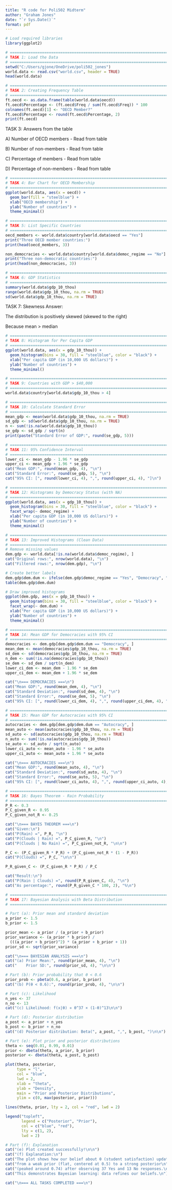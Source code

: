 ```yaml
---
title: "R code for Poli502 Midterm"
author: "Graham Jones"
date: "`r Sys.Date()`"
format: pdf
---
```


```r
# Load required libraries
library(ggplot2)
```

```r
# ============================================================================
# TASK 1: Load the Data
# ============================================================================
setwd("C:/Users/gjone/OneDrive/poli502_jones")
world.data <- read.csv("world.csv", header = TRUE)
head(world.data)
```

```r
# ============================================================================
# TASK 2: Creating Frequency Table
# ============================================================================
ft.oecd <- as.data.frame(table(world.data$oecd))
ft.oecd$Percentage <- (ft.oecd$Freq / sum(ft.oecd$Freq)) * 100
colnames(ft.oecd)[1] <- "OECD Member?"
ft.oecd$Percentage <- round(ft.oecd$Percentage, 2)
print(ft.oecd)
```

TASK 3: Answers from the table

A\) Number of OECD members - Read from table

B\) Number of non-members - Read from table

C\) Percentage of members - Read from table

D\) Percentage of non-members - Read from table

```r
# ============================================================================
# TASK 4: Bar Chart for OECD Membership
# ============================================================================
ggplot(world.data, aes(x = oecd)) +
  geom_bar(fill = "steelblue") +
  xlab("OECD membership") +
  ylab("Number of countries") +
  theme_minimal()
```

```r
# ============================================================================
# TASK 5: List Specific Countries
# ============================================================================
oecd_members <- world.data$country[world.data$oecd == "Yes"]
print("Three OECD member countries:")
print(head(oecd_members, 3))

non_democracies <- world.data$country[world.data$democ_regime == "No"]
print("Three non-democratic countries:")
print(head(non_democracies, 3))
```

```r
# ============================================================================
# TASK 6: GDP Statistics
# ============================================================================
summary(world.data$gdp_10_thou)
range(world.data$gdp_10_thou, na.rm = TRUE)
sd(world.data$gdp_10_thou, na.rm = TRUE)
```

TASK 7: Skewness Answer:

The distribution is positively skewed (skewed to the right)

Because mean \> median

```r
# ============================================================================
# TASK 8: Histogram for Per Capita GDP
# ============================================================================
ggplot(world.data, aes(x = gdp_10_thou)) +
  geom_histogram(bins = 30, fill = "steelblue", color = "black") +
  xlab("Per capita GDP (in 10,000 US dollars)") +
  ylab("Number of countries") +
  theme_minimal()
```

```r
# ============================================================================
# TASK 9: Countries with GDP > $40,000
# ============================================================================
world.data$country[world.data$gdp_10_thou > 4]
```

```r
# ============================================================================
# TASK 10: Calculate Standard Error
# ============================================================================
mean_gdp <- mean(world.data$gdp_10_thou, na.rm = TRUE)
sd_gdp <- sd(world.data$gdp_10_thou, na.rm = TRUE)
n <- sum(!is.na(world.data$gdp_10_thou))
se_gdp <- sd_gdp / sqrt(n)
print(paste("Standard Error of GDP:", round(se_gdp, 5)))
```

```r
# ============================================================================
# TASK 11: 95% Confidence Interval
# ============================================================================
lower_ci <- mean_gdp - 1.96 * se_gdp
upper_ci <- mean_gdp + 1.96 * se_gdp
cat("Mean GDP:", round(mean_gdp, 4), "\n")
cat("Standard Error:", round(se_gdp, 5), "\n")
cat("95% CI: [", round(lower_ci, 4), ",", round(upper_ci, 4), "]\n")
```

```r
# ============================================================================
# TASK 12: Histograms by Democracy Status (with NA)
# ============================================================================
ggplot(world.data, aes(x = gdp_10_thou)) +
  geom_histogram(bins = 30, fill = "steelblue", color = "black") +
  facet_wrap(~ democ_regime) +
  xlab("Per capita GDP (in 10,000 US dollars)") +
  ylab("Number of countries") +
  theme_minimal()
```

```r
# ============================================================================
# TASK 13: Improved Histograms (Clean Data)
# ============================================================================
# Remove missing values
dem.gdp <- world.data[!is.na(world.data$democ_regime), ]
cat("Original rows:", nrow(world.data), "\n")
cat("Filtered rows:", nrow(dem.gdp), "\n")

# Create better labels
dem.gdp$dem.dum <- ifelse(dem.gdp$democ_regime == "Yes", "Democracy", "Autocracy")
table(dem.gdp$dem.dum)

# Draw improved histograms
ggplot(dem.gdp, aes(x = gdp_10_thou)) +
  geom_histogram(bins = 30, fill = "steelblue", color = "black") +
  facet_wrap(~ dem.dum) +
  xlab("Per capita GDP (in 10,000 US dollars)") +
  ylab("Number of countries") +
  theme_minimal()
```

```r
# ============================================================================
# TASK 14: Mean GDP for Democracies with 95% CI
# ============================================================================
democracies <- dem.gdp[dem.gdp$dem.dum == "Democracy", ]
mean_dem <- mean(democracies$gdp_10_thou, na.rm = TRUE)
sd_dem <- sd(democracies$gdp_10_thou, na.rm = TRUE)
n_dem <- sum(!is.na(democracies$gdp_10_thou))
se_dem <- sd_dem / sqrt(n_dem)
lower_ci_dem <- mean_dem - 1.96 * se_dem
upper_ci_dem <- mean_dem + 1.96 * se_dem

cat("\n=== DEMOCRACIES ===\n")
cat("Mean GDP:", round(mean_dem, 4), "\n")
cat("Standard Deviation:", round(sd_dem, 4), "\n")
cat("Standard Error:", round(se_dem, 5), "\n")
cat("95% CI: [", round(lower_ci_dem, 4), ",", round(upper_ci_dem, 4), "]\n")
```

```r
# ============================================================================
# TASK 15: Mean GDP for Autocracies with 95% CI
# ============================================================================
autocracies <- dem.gdp[dem.gdp$dem.dum == "Autocracy", ]
mean_auto <- mean(autocracies$gdp_10_thou, na.rm = TRUE)
sd_auto <- sd(autocracies$gdp_10_thou, na.rm = TRUE)
n_auto <- sum(!is.na(autocracies$gdp_10_thou))
se_auto <- sd_auto / sqrt(n_auto)
lower_ci_auto <- mean_auto - 1.96 * se_auto
upper_ci_auto <- mean_auto + 1.96 * se_auto

cat("\n=== AUTOCRACIES ===\n")
cat("Mean GDP:", round(mean_auto, 4), "\n")
cat("Standard Deviation:", round(sd_auto, 4), "\n")
cat("Standard Error:", round(se_auto, 5), "\n")
cat("95% CI: [", round(lower_ci_auto, 4), ",", round(upper_ci_auto, 4), "]\n")
```

```r
# ============================================================================
# TASK 16: Bayes Theorem - Rain Probability
# ============================================================================
P_R <- 0.3
P_C_given_R <- 0.95
P_C_given_not_R <- 0.25

cat("\n=== BAYES THEOREM ===\n")
cat("Given:\n")
cat("P(Rain) =", P_R, "\n")
cat("P(Clouds | Rain) =", P_C_given_R, "\n")
cat("P(Clouds | No Rain) =", P_C_given_not_R, "\n\n")

P_C <- (P_C_given_R * P_R) + (P_C_given_not_R * (1 - P_R))
cat("P(Clouds) =", P_C, "\n\n")

P_R_given_C <- (P_C_given_R * P_R) / P_C

cat("Result:\n")
cat("P(Rain | Clouds) =", round(P_R_given_C, 4), "\n")
cat("As percentage:", round(P_R_given_C * 100, 2), "%\n")
```

```r
# ============================================================================
# TASK 17: Bayesian Analysis with Beta Distribution
# ============================================================================

# Part (a): Prior mean and standard deviation
a_prior <- 1.5
b_prior <- 1.5

prior_mean <- a_prior / (a_prior + b_prior)
prior_variance <- (a_prior * b_prior) /
  (((a_prior + b_prior)^2) * (a_prior + b_prior + 1))
prior_sd <- sqrt(prior_variance)

cat("\n=== BAYESIAN ANALYSIS ===\n")
cat("(a) Prior Mean:", round(prior_mean, 4), "\n")
cat("    Prior SD:", round(prior_sd, 4), "\n\n")

# Part (b): Prior probability that θ < 0.6
prior_prob <- pbeta(0.6, a_prior, b_prior)
cat("(b) P(θ < 0.6):", round(prior_prob, 4), "\n\n")

# Part (c): Likelihood
n_yes <- 37
n_no <- 13
cat("(c) Likelihood: f(x|θ) ∝ θ^37 × (1-θ)^13\n\n")

# Part (d): Posterior distribution
a_post <- a_prior + n_yes
b_post <- b_prior + n_no
cat("(d) Posterior distribution: Beta(", a_post, ",", b_post, ")\n\n")

# Part (e): Plot prior and posterior distributions
theta <- seq(0.01, 0.99, 0.01)
prior <- dbeta(theta, a_prior, b_prior)
posterior <- dbeta(theta, a_post, b_post)

plot(theta, posterior,
     type = "l",
     col = "blue",
     lwd = 2,
     xlab = "theta",
     ylab = "Density",
     main = "Prior and Posterior Distributions",
     ylim = c(0, max(posterior, prior)))

lines(theta, prior, lty = 2, col = "red", lwd = 2)

legend("topleft",
       legend = c("Posterior", "Prior"),
       col = c("blue", "red"),
       lty = c(1, 2),
       lwd = 2)

# Part (f): Explanation
cat("(e) Plot created successfully!\n\n")
cat("(f) Explanation:\n")
cat("The plot shows how our belief about θ (student satisfaction) updated\n")
cat("from a weak prior (flat, centered at 0.5) to a strong posterior\n")
cat("(peaked around 0.74) after observing 37 Yes and 13 No responses.\n")
cat("This demonstrates Bayesian learning: data refines our beliefs.\n")

cat("\n=== ALL TASKS COMPLETED ===\n")
```
